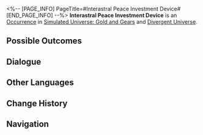 <%-- [PAGE_INFO]
PageTitle=#Interastral Peace Investment Device#
[END_PAGE_INFO] --%>
{{Stub}}
{{Simulated Universe Event Infobox
|id            = 20601
|title         = 
|image         = Occurrence IPC.png
|domains_su    = 
|domains_swarm = 
|domains_gng   = Unknown
|domains_du    = Unknown
|domains_und   = Unknown
|requirements  = 
|prev          = 
|next          = 
|characters    = 
|factions      = 
|order         = 014
|order_du      = 084
}}
'''Interastral Peace Investment Device''' is an [[Divergent Universe/Occurrence|Occurrence]] in [[Simulated Universe: Gold and Gears]] and [[Divergent Universe]].

==Possible Outcomes==
{{Possible Outcomes
|choice_1 = Invest in your *trust*.

|choice_1_1 = Keep investing in your *trust*.

|chance_1_1_1 = 50%

|choice_1_1_1_1 = Keep investing in your *trust*

|chance_1_1_1_1_1 = 25%

|chance_1_1_1_1_2 = 75%

|choice_1_1_1_2 = Don't take.
|result_1_1_1_2 = You have good self-control.

|choice_1_2 = Don't take.
|result_1_2 = You have good self-control.

|choice_2 = Don't take.
|result_2 = You have good self-control.
}}
<!--
==Gameplay Notes==
* 
-->
==Dialogue==
{{Dialogue Start}}
:{{tx}}
{{Dialogue End}}

==Other Languages==
{{Other Languages
|en   = Interastral Peace Investment Device
|zhs  = 星际和平投资机器
|zht  = 星際和平投資機器
|ja   = スターピース{{Rubi|投資|とうし}}ロボット
|ko   = 스타피스 투자 기기
|es   = Dispositivo de inversión de la Paz Interastral
|fr   = Appareil d'investissement de la Paix Interastrale
|ru   = Устройство инвестирования Межзвёздного мира
|th   = หุ่นยนต์ลงทุนสันติภาพแห่งดวงดาว
|vi   = Cỗ Máy Đầu Tư Hành Tinh Hòa Bình
|de   = Interastrales Investitionsgerät
|id   = Perangkat Investasi Interastral Peace
|pt   = Dispositivo de Investimento da Paz Interastral
}}

==Change History==
{{Change History|1.6}}

==Navigation==
{{Occurrence Navbox}}